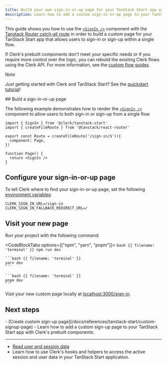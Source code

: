 ```yaml
---
title: Build your own sign-in-or-up page for your TanStack Start app with Clerk
description: Learn how to add a custom sign-in-or-up page to your TanStack Start app with Clerk's prebuilt components.
---
```


This guide shows you how to use the [`<SignIn />`](/docs/components/authentication/sign-in) component with the [Tanstack Router catch-all route](https://tanstack.com/router/latest/docs/framework/react/guide/code-based-routing#splat--catch-all-routes) in order to build a custom page for your TanStack Start app that allows users to sign-in or sign-up within a single flow.

If Clerk's prebuilt components don't meet your specific needs or if you require more control over the logic, you can rebuild the existing Clerk flows using the Clerk API. For more information, see the [custom flow guides](/docs/custom-flows/overview).

> [!NOTE]
> Just getting started with Clerk and TanStack Start? See the [quickstart tutorial](/docs/quickstarts/tanstack-start)!

<Steps>
  ## Build a sign-in-or-up page

  The following example demonstrates how to render the [`<SignIn />`](/docs/components/authentication/sign-up) component to allow users to both sign-in or sign-up from a single flow.

  ```tsx {{ filename: 'app/routes/sign-in.$.tsx' }}
  import { SignIn } from '@clerk/tanstack-start'
  import { createFileRoute } from '@tanstack/react-router'

  export const Route = createFileRoute('/sign-in/$')({
    component: Page,
  })

  function Page() {
    return <SignIn />
  }
  ```

  ## Configure your sign-in-or-up page

  To tell Clerk where to find your sign-in-or-up page, set the following [environment variables](/docs/deployments/clerk-environment-variables#sign-in-and-sign-up-redirects):

  ```env {{ filename: '.env' }}
  CLERK_SIGN_IN_URL=/sign-in
  CLERK_SIGN_IN_FALLBACK_REDIRECT_URL=/
  ```

  ## Visit your new page

  Run your project with the following command:

  <CodeBlockTabs options={["npm", "yarn", "pnpm"]}>
    ```bash {{ filename: 'terminal' }}
    npm run dev
    ```

    ```bash {{ filename: 'terminal' }}
    yarn dev
    ```

    ```bash {{ filename: 'terminal' }}
    pnpm dev
    ```
  </CodeBlockTabs>

  Visit your new custom page locally at [localhost:3000/sign-in](http://localhost:3000/sign-in).
</Steps>

## Next steps

<Cards>
  - [Create custom sign-up page](/docs/references/tanstack-start/custom-signup-page)
  - Learn how to add a custom sign-up page to your TanStack Start app with Clerk's prebuilt components.

  ---

  - [Read user and session data](/docs/references/tanstack-start/read-session-data)
  - Learn how to use Clerk's hooks and helpers to access the active session and user data in your TanStack Start application.
</Cards>
